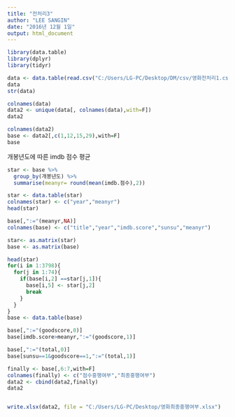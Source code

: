---
title: "전처리3"
author: "LEE SANGIN"
date: "2016년 12월 1일"
output: html_document
---

```{r}
library(data.table)
library(dplyr)
library(tidyr)
```

```{r}

data <- data.table(read.csv("C:/Users/LG-PC/Desktop/DM/csv/영화전처리1.csv",header =T))
data
str(data)
```

```{r}
colnames(data)
data2 <- unique(data[, colnames(data),with=F])
data2
```

```{r}
colnames(data2)
base <- data2[,c(1,12,15,29),with=F]
base
```

개봉년도에 따른 imdb 점수 평균

```{r}

star <- base %>%
  group_by(개봉년도) %>%
  summarise(meanyr= round(mean(imdb.점수),2))

star <- data.table(star)
colnames(star) <- c("year","meanyr")
head(star)
```


```{r}
base[,":="(meanyr,NA)]
colnames(base) <- c("title","year","imdb.score","sunsu","meanyr")

star<- as.matrix(star)
base <- as.matrix(base)

head(star)
for(i in 1:3798){
  for(j in 1:74){
    if(base[i,2] ==star[j,1]){
      base[i,5] <- star[j,2]
      break
    }
  }
}
base <- data.table(base)
```

```{r}
base[,":="(goodscore,0)]
base[imdb.score>meanyr,":="(goodscore,1)]

base[,":="(total,0)]
base[sunsu==1&goodscore==1,":="(total,1)]

finally <- base[,6:7,with=F]
colnames(finally) <- c("점수흥행여부","최종흥행여부")
data2 <- cbind(data2,finally)
data2


write.xlsx(data2, file = "C:/Users/LG-PC/Desktop/영화최종흥행여부.xlsx")

```


